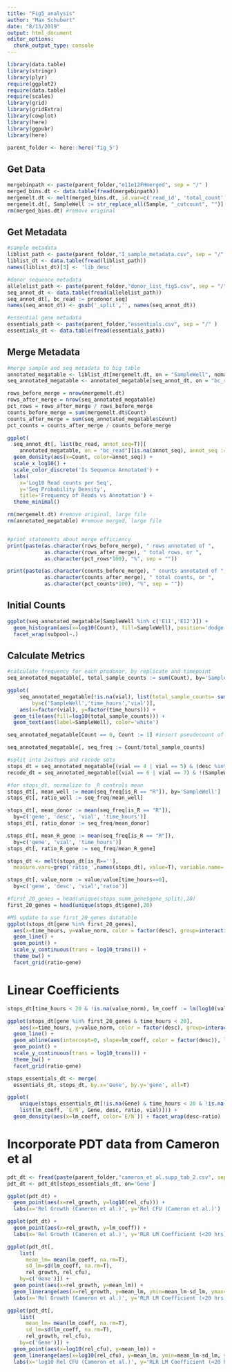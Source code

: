 ```yaml
---
title: "Fig5_analysis"
author: "Max Schubert"
date: "8/13/2019"
output: html_document
editor_options: 
  chunk_output_type: console
---
```


```r

library(data.table)
library(stringr)
library(plyr)
require(ggplot2)
require(data.table)
require(scales)
library(grid)
library(gridExtra)
library(cowplot)
library(here)
library(ggpubr)
library(here)

parent_folder <- here::here('fig_5')

```

## Get Data
```r
mergebinpath <- paste(parent_folder,"e11e12FHmerged", sep = "/" )
merged_bins.dt <- data.table(fread(mergebinpath))
mergemelt.dt <- melt(merged_bins.dt, id.var=c('read_id', 'total_count', 'bc_read'), value.name='Count', variable.name='Sample')
mergemelt.dt[, SampleWell := str_replace_all(Sample, "_cutcount", "")]
rm(merged_bins.dt) #remove original
```

## Get Metadata 
```r
#sample metadata 
liblist_path <- paste(parent_folder,"I_sample_metadata.csv", sep = "/" )
liblist_dt <- data.table(fread(liblist_path))
names(liblist_dt)[3] <- 'lib_desc'

#donor sequence metadata
allelelist_path <- paste(parent_folder,"donor_list_fig5.csv", sep = "/" )
seq_annot_dt <- data.table(fread(allelelist_path))
seq_annot_dt[, bc_read := prodonor_seq]
names(seq_annot_dt) <- gsub('_split','', names(seq_annot_dt))

#essential gene metadata
essentials_path <- paste(parent_folder,"essentials.csv", sep = "/" )
essentials_dt <- data.table(fread(essentials_path))

```

## Merge Metadata
```r
#merge sample and seq metadata to big table
annotated_megatable <- liblist_dt[mergemelt.dt, on = "SampleWell", nomatch = 0]
seq_annotated_megatable <- annotated_megatable[seq_annot_dt, on = "bc_read", nomatch = 0]

rows_before_merge = nrow(mergemelt.dt)
rows_after_merge = nrow(seq_annotated_megatable)
pct_rows = rows_after_merge / rows_before_merge
counts_before_merge = sum(mergemelt.dt$Count)
counts_after_merge = sum(seq_annotated_megatable$Count)
pct_counts = counts_after_merge / counts_before_merge

ggplot(
  seq_annot_dt[, list(bc_read, annot_seq=T)][
    annotated_megatable, on = "bc_read"][is.na(annot_seq), annot_seq :=F]) + 
  geom_density(aes(x=Count, color=annot_seq)) + 
  scale_x_log10() + 
  scale_color_discrete('Is Sequence Annotated') +
  labs(
    x='Log10 Read counts per Seq',
    y='Seq Probability Density',
    title='Frequency of Reads vs Annotation') +
  theme_minimal()

rm(mergemelt.dt) #remove original, large file
rm(annotated_megatable) #remove merged, large file


#print statements about merge efficiency
print(paste(as.character(rows_before_merge), " rows annotated of ",
            as.character(rows_after_merge), " total rows, or ",
            as.character(pct_rows*100), "%", sep = ""))

print(paste(as.character(counts_before_merge), " counts annotated of ",
            as.character(counts_after_merge), " total counts, or ",
            as.character(pct_counts*100), "%", sep = ""))
```

## Initial Counts

```r
ggplot(seq_annotated_megatable[SampleWell %in% c('E11','E12')]) +
  geom_histogram(aes(x=log10(Count), fill=SampleWell), position='dodge') + 
  facet_wrap(subpool~.)

```

## Calculate Metrics

```r
#calculate frequency for each prodonor, by replicate and timepoint
seq_annotated_megatable[, total_sample_counts := sum(Count), by='SampleWell']

ggplot(
    seq_annotated_megatable[!is.na(vial), list(total_sample_counts= sum(Count)),
        by=c('SampleWell','time_hours','vial')], 
    aes(x=factor(vial), y=factor(time_hours))) +
  geom_tile(aes(fill=log10(total_sample_counts))) + 
  geom_text(aes(label=SampleWell), color='white')

seq_annotated_megatable[Count == 0, Count := 1] #insert pseudocount of 1 AFTER taking sum, and BEFORE determining frequency

seq_annotated_megatable[, seq_freq := Count/total_sample_counts]

#split into 2xstops and recode sets
stops_dt = seq_annotated_megatable[(vial == 4 | vial == 5) & (desc %in% c('0','1'))]
recode_dt = seq_annotated_megatable[(vial == 6 | vial == 7) & !(SampleWell %in% 'F3')]

#for stops_dt, normalize to _R controls mean
stops_dt[, mean_well := mean(seq_freq[is_R == "R"]), by='SampleWell']
stops_dt[, ratio_well := seq_freq/mean_well]

stops_dt[, mean_donor := mean(seq_freq[is_R == "R"]), 
  by=c('gene', 'desc', 'vial', 'time_hours')]
stops_dt[, ratio_donor := seq_freq/mean_donor]

stops_dt[, mean_R_gene := mean(seq_freq[is_R == "R"]), 
  by=c('gene', 'vial', 'time_hours')]
stops_dt[, ratio_R_gene := seq_freq/mean_R_gene] 

stops_dt <- melt(stops_dt[is_R==''], 
  measure.vars=grep('ratio_',names(stops_dt), value=T), variable.name='ratio')

stops_dt[, value_norm := value/value[time_hours==0], 
  by=c('gene', 'desc', 'vial','ratio')]
```




 
```r
#first_20_genes = head(unique(stops_summ_gene$gene_split),20)
first_20_genes = head(unique(stops_dt$gene),20)

#MS update to use first_20_genes datatable
ggplot(stops_dt[gene %in% first_20_genes], 
  aes(x=time_hours, y=value_norm, color = factor(desc), group=interaction(vial, desc))) + 
  geom_line() +
  geom_point() +
  scale_y_continuous(trans = log10_trans()) + 
  theme_bw() +
  facet_grid(ratio~gene)

```

# Linear Coefficients
```r

stops_dt[time_hours < 20 & !is.na(value_norm), lm_coeff := lm(log10(value_norm) ~ time_hours)$coefficients[2], by=c('gene','desc','ratio','vial')]

ggplot(stops_dt[gene %in% first_20_genes & time_hours < 20], 
    aes(x=time_hours, y=value_norm, color = factor(desc), group=interaction(vial, desc))) + 
  geom_line() +
  geom_abline(aes(intercept=0, slope=lm_coeff, color = factor(desc)), linetype=2) + 
  geom_point() +
  scale_y_continuous(trans = log10_trans()) + 
  theme_bw() +
  facet_grid(ratio~gene)

stops_essentials_dt <- merge(
  essentials_dt, stops_dt, by.x='Gene', by.y='gene', all=T)

ggplot(
    unique(stops_essentials_dt[!is.na(Gene) & time_hours < 20 & !is.na(`E/N`), 
    list(lm_coeff, `E/N`, Gene, desc, ratio, vial)])) + 
  geom_density(aes(x=lm_coeff, color=`E/N`)) + facet_wrap(desc~ratio)
```

# Incorporate PDT data from Cameron et al
```r
pdt_dt <- fread(paste(parent_folder,"cameron_et_al.supp_tab_2.csv", sep = "/" ))
pdt_dt <- pdt_dt[stops_essentials_dt, on='Gene']

ggplot(pdt_dt) + 
  geom_point(aes(x=rel_growth, y=log10(rel_cfu))) +
  labs(x='Rel Growth (Cameron et al.)', y='Rel CFU (Cameron et al.)')

ggplot(pdt_dt) + 
  geom_point(aes(x=rel_growth, y=lm_coeff)) +
  labs(x='Rel Growth (Cameron et al.)', y='RLR LM Coefficient (<20 hrs)')

ggplot(pdt_dt[, 
    list(
      mean_lm= mean(lm_coeff, na.rm=T), 
      sd_lm=sd(lm_coeff, na.rm=T), 
      rel_growth, rel_cfu), 
    by=c('Gene')]) + 
  geom_point(aes(x=rel_growth, y=mean_lm)) +
  geom_linerange(aes(x=rel_growth, y=mean_lm, ymin=mean_lm-sd_lm, ymax=mean_lm+sd_lm)) +
  labs(x='Rel Growth (Cameron et al.)', y='RLR LM Coefficient (<20 hrs)')

ggplot(pdt_dt[, 
    list(
      mean_lm= mean(lm_coeff, na.rm=T), 
      sd_lm=sd(lm_coeff, na.rm=T), 
      rel_growth, rel_cfu), 
    by=c('Gene')]) + 
  geom_point(aes(x=log10(rel_cfu), y=mean_lm)) +
  geom_linerange(aes(x=log10(rel_cfu), y=mean_lm, ymin=mean_lm-sd_lm, ymax=mean_lm+sd_lm)) +
  labs(x='log10 Rel CFU (Cameron et al.)', y='RLR LM Coefficient (<20 hrs)')


```

